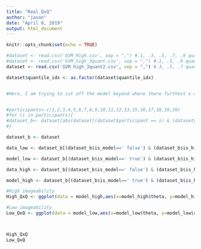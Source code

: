 ```yaml
---
title: "Real_QxQ"
author: "jason"
date: "April 8, 2019"
output: html_document
---
```


```r
knitr::opts_chunk$set(echo = TRUE)
```

```r
#dataset <- read.csv('GVM_High.csv', sep = ",") #.1, .3, .5, .7, .9 quantiles
#dataset <- read.csv('GVM_high_3quant.csv', sep = ",") #.1, .5, .9 quantiles
dataset <- read.csv('GVM_high_3quant2.csv', sep = ",") #.3, .5, .7 quantiles

dataset$quantile_idx <- as.factor(dataset$quantile_idx)


#Here, I am trying to cut off the model beyond where there furthest x-axis response error quantiles are. Philip does something similar so the model doesn't look like its just totally missing. Doesn't seem to work though, STOP 8/4/19


#participants<-c(1,2,3,4,5,6,7,8,9,10,11,12,13,15,16,17,18,19,20)
#for (i in participants){
#dataset_b<- dataset[abs(dataset[(dataset$participant == i) & (dataset$is_model == ' true'),]$theta) < max(abs(dataset[(dataset$participant == i)&(dataset$is_model== ' false'),]$theta)),]
#} 

dataset_b <- dataset

data_low <- dataset_b[(dataset_b$is_model==' false') & (dataset_b$is_high==' false'),]

model_low <- dataset_b[(dataset_b$is_model==' true') & (dataset_b$is_high==' false'),]

data_high <- dataset_b[(dataset_b$is_model==' false') & (dataset_b$is_high==' true'),]

model_high <- dataset_b[(dataset_b$is_model==' true') & (dataset_b$is_high==' true'),]

```

```r
#High imageability
High_QxQ <- ggplot(data = model_high,aes(x=model_high$theta, y=model_high$rt, group=model_high$quantile_idx, colour = quantile_idx)) + geom_smooth(se=FALSE) + geom_point(data = data_high, aes(x=data_high$theta, y=data_high$rt, group=data_high$quantile_idx, colour = quantile_idx)) + facet_wrap(~participant, ncol = 4, scale = "free") + scale_y_continuous(limits=c(0, 3)) + labs(title ="Response Time Quantiles by Error, High Imageability", x = "Response Error (degrees)", y = "Response Time (s)")

#Low imageability
Low_QxQ <- ggplot(data = model_low,aes(x=model_low$theta, y=model_low$rt, group=model_low$quantile_idx, colour = quantile_idx)) + geom_smooth(se=FALSE) + geom_point(data = data_low, aes(x=data_low$theta, y=data_low$rt, group=data_low$quantile_idx, colour = quantile_idx)) + facet_wrap(~participant, ncol = 4,scale = "free") + scale_y_continuous(limits=c(0, 3)) + labs(title ="Response Time Quantiles by Error, High Imageability", x = "Response Error (degrees)", y = "Response Time (s)")



High_QxQ
Low_QxQ
```